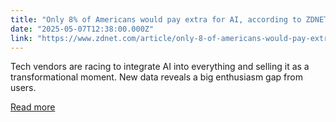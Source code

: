```yaml
---
title: "Only 8% of Americans would pay extra for AI, according to ZDNET-Aberdeen research"
date: "2025-05-07T12:38:00.000Z"
link: "https://www.zdnet.com/article/only-8-of-americans-would-pay-extra-for-ai-according-to-zdnet-aberdeen-research/"
---
```


Tech vendors are racing to integrate AI into everything and selling it as a transformational moment. New data reveals a big enthusiasm gap from users.

[Read more](https://www.zdnet.com/article/only-8-of-americans-would-pay-extra-for-ai-according-to-zdnet-aberdeen-research/)
